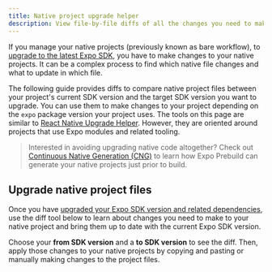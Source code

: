```yaml
---
title: Native project upgrade helper
description: View file-by-file diffs of all the changes you need to make to your native projects to upgrade them to the next Expo SDK version.
---
```



If you manage your native projects (previously known as bare workflow), to [upgrade to the latest Expo SDK](/workflow/upgrading-expo-sdk-walkthrough/), you have to make changes to your native projects. It can be a complex process to find which native file changes and what to update in which file.

The following guide provides diffs to compare native project files between your project's current SDK version and the target SDK version you want to upgrade. You can use them to make changes to your project depending on the `expo` package version your project uses. The tools on this page are similar to [React Native Upgrade Helper](https://react-native-community.github.io/upgrade-helper/). However, they are oriented around projects that use Expo modules and related tooling.

> Interested in avoiding upgrading native code altogether? Check out [Continuous Native Generation (CNG)](/workflow/continuous-native-generation/) to learn how Expo Prebuild can generate your native projects just prior to build.

## Upgrade native project files

Once you have [upgraded your Expo SDK version and related dependencies](/workflow//upgrading-expo-sdk-walkthrough/#how-to-upgrade-to-the-latest-sdk-version), use the diff tool below to learn about changes you need to make to your native project and bring them up to date with the current Expo SDK version.

Choose your **from SDK version** and a **to SDK version** to see the diff. Then, apply those changes to your native projects by copying and pasting or manually making changes to the project files.

<TemplateBareMinimumDiffViewer />